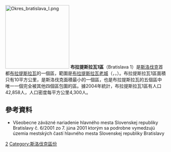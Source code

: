 {{noteTA
|1=zh-cn:布拉迪斯拉发;zh-hk:布拉迪斯拉發;zh-tw:布拉提斯拉瓦;
}}
[[File:Okres_bratislava_I.png|200px]]
'''布拉提斯拉瓦1區'''（Bratislava 1）是[[斯洛伐克|斯洛伐克]]首都[[布拉提斯拉瓦|布拉提斯拉瓦]]的一個區，範圍是[[布拉提斯拉瓦老城|布拉提斯拉瓦老城]]（{{Lang-sk|Staré mesto}}，{{Lang-de|Pressburg - Altstadt}}，{{Lang-hu|Pozsony - Óváros}}）。布拉提斯拉瓦1區面積只有10平方公里，是斯洛伐克面積最小的一個區，也是布拉提斯拉瓦的五個區中唯一一個完全被其他四個區包圍的區。據2004年統計，布拉提斯拉瓦1區有人口42,858人，人口密度每平方公里4,300人。
== 參考資料 ==
{{reflist}}
* Všeobecne záväzné nariadenie hlavného mesta Slovenskej republiky Bratislavy č. 6/2001 zo 7. júna 2001 ktorým sa podrobne vymedzujú územia mestských častí hlavného mesta Slovenskej republiky Bratislavy {{Sk icon}}
{{coord|48.1486|N|17.1019|E|source:kolossus-huwiki|display=title}}

{{斯洛伐克區份}}

[[Category:布拉提斯拉瓦行政區劃|2]]
[[Category:斯洛伐克區份|Category:斯洛伐克區份]]

{{Slovakia-geo-stub}}